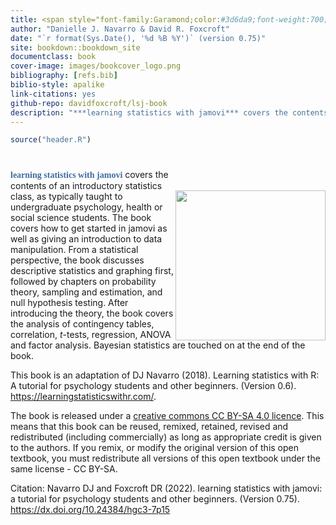 ```yaml
---
title: <span style="font-family:Garamond;color:#3d6da9;font-weight:700;">learning statistics with jamovi</span>
author: "Danielle J. Navarro & David R. Foxcroft"
date: "`r format(Sys.Date(), '%d %B %Y')` (version 0.75)"
site: bookdown::bookdown_site
documentclass: book
cover-image: images/bookcover_logo.png
bibliography: [refs.bib]
biblio-style: apalike
link-citations: yes
github-repo: davidfoxcroft/lsj-book
description: "***learning statistics with jamovi*** covers the contents of an introductory statistics class, as typically taught to undergraduate psychology, health or social science students. The book covers how to get started in jamovi as well as giving an introduction to data manipulation. From a statistical perspective, the book discussuse descriptive statistics and graphing first, followed by chapters on probability theory, sampling and estimation, and null hypothesis testing. After introducing the theory, the book covers the analysis of contingency tables, correlation, *t*-tests, regression, ANOVA and factor analysis. Bayesian statistics are touched on at the end of the book."
---
```


```r
source("header.R")
```

# {-}
<div style= "float:right;position: relative; top: 20px;">
<img src="images/bookcover_original.png" style="width:240px;align:right;" />
</div>
<span style="font-family:Garamond;color:#3d6da9;font-weight:700;">learning statistics with jamovi</span> covers the contents of an introductory statistics class, as typically taught to undergraduate psychology, health or social science students. The book covers how to get started in jamovi as well as giving an introduction to data manipulation. From a statistical perspective, the book discusses descriptive statistics and graphing first, followed by chapters on probability theory, sampling and estimation, and null hypothesis testing. After introducing the theory, the book covers the analysis of contingency tables, correlation, *t*-tests, regression, ANOVA and factor analysis. Bayesian statistics are touched on at the end of the book.

This book is an adaptation of DJ Navarro (2018). Learning statistics with R: A tutorial for psychology students and other beginners. (Version 0.6). [https://learningstatisticswithr.com/](https://learningstatisticswithr.com/).

The book is released under a [creative commons CC BY-SA 4.0 licence](https://creativecommons.org/licenses/by-sa/4.0/). This means that this book can be reused, remixed, retained, revised and redistributed (including commercially) as long as appropriate credit is given to the authors. If you remix, or modify the original version of this open textbook, you must redistribute all versions of this open textbook under the same license - CC BY-SA.

Citation: Navarro DJ and Foxcroft DR (2022). learning statistics with jamovi: a tutorial for psychology students and other beginners. (Version 0.75). [https://dx.doi.org/10.24384/hgc3-7p15](DOI: 10.24384/hgc3-7p15)

